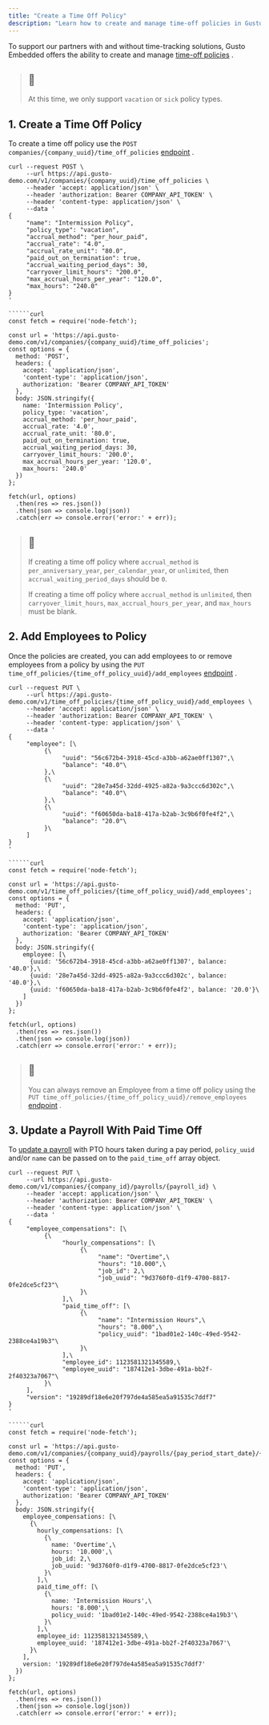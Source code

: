 ```yaml
---
title: "Create a Time Off Policy"
description: "Learn how to create and manage time-off policies in Gusto Embedded."
---
```

To support our partners with and without time-tracking solutions, Gusto Embedded offers the ability to create and manage [time-off policies](https://support.gusto.com/article/999756591000000/Manage-time-off-policies)
.

> ## 📘
> 
> At this time, we only support `vacation` or `sick` policy types.

## 1\. Create a Time Off Policy

To create a time off policy use the `POST companies/{company_uuid}/time_off_policies` [endpoint](/embedded-payroll/reference/post-companies-company_uuid-time_off_policies)
.

```curl
curl --request POST \
     --url https://api.gusto-demo.com/v1/companies/{company_uuid}/time_off_policies \
     --header 'accept: application/json' \
     --header 'authorization: Bearer COMPANY_API_TOKEN' \
     --header 'content-type: application/json' \
     --data '
{
     "name": "Intermission Policy",
     "policy_type": "vacation",
     "accrual_method": "per_hour_paid",
     "accrual_rate": "4.0",
     "accrual_rate_unit": "80.0",
     "paid_out_on_termination": true,
     "accrual_waiting_period_days": 30,
     "carryover_limit_hours": "200.0",
     "max_accrual_hours_per_year": "120.0",
     "max_hours": "240.0"
}
'

``````curl
const fetch = require('node-fetch');

const url = 'https://api.gusto-demo.com/v1/companies/{company_uuid}/time_off_policies';
const options = {
  method: 'POST',
  headers: {
    accept: 'application/json',
    'content-type': 'application/json',
    authorization: 'Bearer COMPANY_API_TOKEN'
  },
  body: JSON.stringify({
    name: 'Intermission Policy',
    policy_type: 'vacation',
    accrual_method: 'per_hour_paid',
    accrual_rate: '4.0',
    accrual_rate_unit: '80.0',
    paid_out_on_termination: true,
    accrual_waiting_period_days: 30,
    carryover_limit_hours: '200.0',
    max_accrual_hours_per_year: '120.0',
    max_hours: '240.0'
  })
};

fetch(url, options)
  .then(res => res.json())
  .then(json => console.log(json))
  .catch(err => console.error('error:' + err));

```

> ## 📘
> 
> If creating a time off policy where `accrual_method` is `per_anniversary_year`, `per_calendar_year`, or `unlimited`, then `accrual_waiting_period_days` should be `0`.
> 
> If creating a time off policy where `accrual_method` is `unlimited`, then `carryover_limit_hours`, `max_accrual_hours_per_year`, and `max_hours` must be blank.

## 2\. Add Employees to Policy

Once the policies are created, you can add employees to or remove employees from a policy by using the `PUT time_off_policies/{time_off_policy_uuid}/add_employees` [endpoint](/embedded-payroll/reference/put-version-time_off_policies-time_off_policy_uuid-add_employees)
.

```curl
curl --request PUT \
     --url https://api.gusto-demo.com/v1/time_off_policies/{time_off_policy_uuid}/add_employees \
     --header 'accept: application/json' \
     --header 'authorization: Bearer COMPANY_API_TOKEN' \
     --header 'content-type: application/json' \
     --data '
{
     "employee": [\
          {\
               "uuid": "56c672b4-3918-45cd-a3bb-a62ae0ff1307",\
               "balance": "40.0"\
          },\
          {\
               "uuid": "28e7a45d-32dd-4925-a82a-9a3ccc6d302c",\
               "balance": "40.0"\
          },\
          {\
               "uuid": "f60650da-ba18-417a-b2ab-3c9b6f0fe4f2",\
               "balance": "20.0"\
          }\
     ]
}
'

``````curl
const fetch = require('node-fetch');

const url = 'https://api.gusto-demo.com/v1/time_off_policies/{time_off_policy_uuid}/add_employees';
const options = {
  method: 'PUT',
  headers: {
    accept: 'application/json',
    'content-type': 'application/json',
    authorization: 'Bearer COMPANY_API_TOKEN'
  },
  body: JSON.stringify({
    employee: [\
      {uuid: '56c672b4-3918-45cd-a3bb-a62ae0ff1307', balance: '40.0'},\
      {uuid: '28e7a45d-32dd-4925-a82a-9a3ccc6d302c', balance: '40.0'},\
      {uuid: 'f60650da-ba18-417a-b2ab-3c9b6f0fe4f2', balance: '20.0'}\
    ]
  })
};

fetch(url, options)
  .then(res => res.json())
  .then(json => console.log(json))
  .catch(err => console.error('error:' + err));

```

> ## 📘
> 
> You can always remove an Employee from a time off policy using the `PUT time_off_policies/{time_off_policy_uuid}/remove_employees` [endpoint](/embedded-payroll/reference/put-v1-time_off_policies-time_off_policy_uuid-remove_employees)
> .

## 3\. Update a Payroll With Paid Time Off

To [update a payroll](/embedded-payroll/reference/put-v1-companies-company_id-payrolls)
 with PTO hours taken during a pay period, `policy_uuid` and/or `name` can be passed on to the `paid_time_off` array object.

```curl
curl --request PUT \
     --url https://api.gusto-demo.com/v1/companies/{company_id}/payrolls/{payroll_id} \
     --header 'accept: application/json' \
     --header 'authorization: Bearer COMPANY_API_TOKEN' \
     --header 'content-type: application/json' \
     --data '
{
     "employee_compensations": [\
          {\
               "hourly_compensations": [\
                    {\
                         "name": "Overtime",\
                         "hours": "10.000",\
                         "job_id": 2,\
                         "job_uuid": "9d3760f0-d1f9-4700-8817-0fe2dce5cf23"\
                    }\
               ],\
               "paid_time_off": [\
                    {\
                         "name": "Intermission Hours",\
                         "hours": "8.000",\
                         "policy_uuid": "1bad01e2-140c-49ed-9542-2388ce4a19b3"\
                    }\
               ],\
               "employee_id": 1123581321345589,\
               "employee_uuid": "187412e1-3dbe-491a-bb2f-2f40323a7067"\
          }\
     ],
     "version": "19289df18e6e20f797de4a585ea5a91535c7ddf7"
}
'

``````curl
const fetch = require('node-fetch');

const url = 'https://api.gusto-demo.com/v1/companies/{company_uuid}/payrolls/{pay_period_start_date}/{pay_period_end_date}';
const options = {
  method: 'PUT',
  headers: {
    accept: 'application/json',
    'content-type': 'application/json',
    authorization: 'Bearer COMPANY_API_TOKEN'
  },
  body: JSON.stringify({
    employee_compensations: [\
      {\
        hourly_compensations: [\
          {\
            name: 'Overtime',\
            hours: '10.000',\
            job_id: 2,\
            job_uuid: '9d3760f0-d1f9-4700-8817-0fe2dce5cf23'\
          }\
        ],\
        paid_time_off: [\
          {\
            name: 'Intermission Hours',\
            hours: '8.000',\
            policy_uuid: '1bad01e2-140c-49ed-9542-2388ce4a19b3'\
          }\
        ],\
        employee_id: 1123581321345589,\
        employee_uuid: '187412e1-3dbe-491a-bb2f-2f40323a7067'\
      }\
    ],
    version: '19289df18e6e20f797de4a585ea5a91535c7ddf7'
  })
};

fetch(url, options)
  .then(res => res.json())
  .then(json => console.log(json))
  .catch(err => console.error('error:' + err));

```

